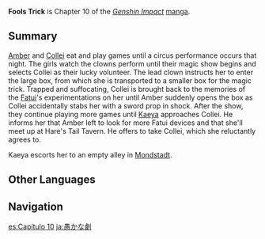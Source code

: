 {{Manga Infobox
|title      = Fools Trick
|image      = <gallery>
Manga Chapter 10 Cover 1.png|Part 1
Manga Chapter 10 Cover 2.png|Part 2
</gallery>
|chapter    = 10
|characters = 
|prev       = Ludi Harpastum (Manga)
|next       = Serpent's Dance
|link       = https://genshin.hoyoverse.com/en/manga/detail/104882
|link2      = https://genshin.hoyoverse.com/en/manga/detail/104883
}}
{{Description|A circus performance evokes nightmarish memories for [[Collei]]. What kind of grim past does she have for such a thing to push her to the brink of a breakdown?}}
'''Fools Trick''' is Chapter 10 of the ''[[Genshin Impact]]'' [[manga]].

==Summary==
[[Amber]] and [[Collei]] eat and play games until a circus performance occurs that night. The girls watch the clowns perform until their magic show begins and selects Collei as their lucky volunteer. The lead clown instructs her to enter the large box, from which she is transported to a smaller box for the magic trick. Trapped and suffocating, Collei is brought back to the memories of the [[Fatui]]'s experimentations on her until Amber suddenly opens the box as Collei accidentally stabs her with a sword prop in shock. After the show, they continue playing more games until [[Kaeya]] approaches Collei. He informs her that Amber left to look for more Fatui devices and that she'll meet up at Hare's Tail Tavern. He offers to take Collei, which she reluctantly agrees to.

Kaeya escorts her to an empty alley in [[Mondstadt City|Mondstadt]].

==Other Languages==
{{Other Languages
|en      = Fools Trick
|zhs     = 愚戏
|zhs_rm  = Yúxì
|zht     = 愚戲
|zht_rm  = Yúxì
|zh_tl   = Foolish Play
|ja      = 愚かな劇
|ja_rm   = Oroka-na Geki
|ja_tl   = Foolish Play
|ko      = 어릿광대의 트릭
|ko_rm   = Eoritgwangdae-ui Teurik
|ko_tl   = Clown's Trick
|es      = El Gran Truco
|es_tl   = The Grand Trick
|fr      = Le Tour du Fou
|fr_tl   = The Fool's Trick
|ru      = Дурацкие Шутки
|ru_tl   = Foolish Jokes
|th      = ละคร
|th_rm   = La-khon
|th_tl   = Play
|vi      = Vở Kịch
|vi_tl   = 
|de      = Der Zaubertrick
|de_tl   = The Magic Trick
|id      = Trik Sulap
|id_tl   = Magic Trick
|pt      = Truque para Tolos
|pt_tl   = 
|tr      = Aptal Numarası
|tr_tl   = 
|it      = Il gran trucco
|it_tl   = 
}}

==Navigation==
{{Manga Navbox}}

[[es:Capítulo 10]]
[[ja:愚かな劇]]
